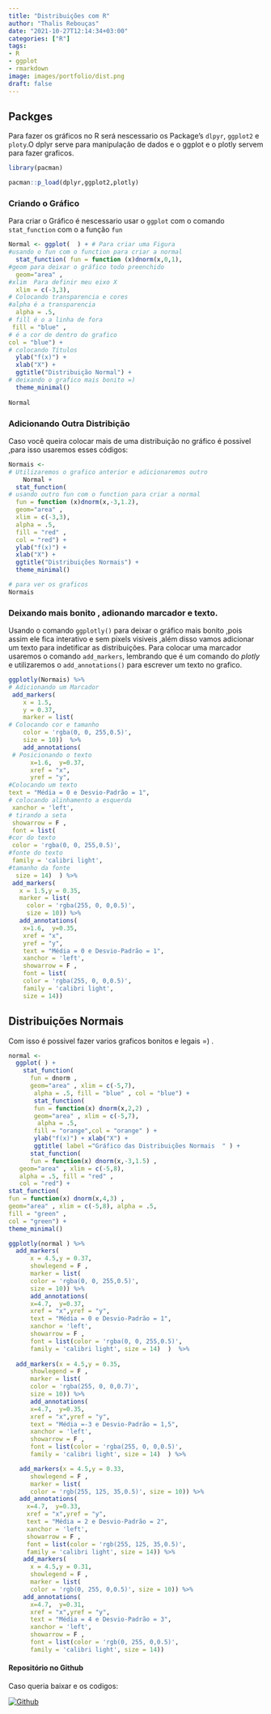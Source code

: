```yaml
---
title: "Distribuições com R"
author: "Thalis Rebouças"
date: "2021-10-27T12:14:34+03:00"
categories: ["R"]
tags:
- R
- ggplot
- rmarkdown
image: images/portfolio/dist.png
draft: false
---
```


## Packges 

Para fazer os gráficos no R será nescessario os Package's `dlpyr`, `ggplot2` e `ploty`.O  dplyr  serve para manipulação de dados e o ggplot e o plotly servem para fazer graficos.

```r
library(pacman)

pacman::p_load(dplyr,ggplot2,plotly)
```
### Criando o Gráfico 

Para criar o Gráfico é nescessario usar o `ggplot` com o comando `stat_function` com o a função `fun`
```r
Normal <- ggplot(  ) + # Para criar uma Figura
#usando o fun com o function para criar a normal 
  stat_function( fun = function (x)dnorm(x,0,1), 
#geom para deixar o gráfico todo preenchido
  geom="area" ,
#xlim  Para definir meu eixo X 
  xlim = c(-3,3),
# Colocando transparencia e cores 
#alpha é a transparencia
  alpha = .5, 
# fill é o a linha de fora  
 fill = "blue" ,
# é a cor de dentro do grafico
col = "blue") + 
# colocando Títulos   
  ylab("f(x)") + 
  xlab("X") + 
  ggtitle("Distribuição Normal") + 
# deixando o grafico mais bonito =)  
  theme_minimal() 
  
Normal

```

### Adicionando Outra Distribição 

Caso você queira colocar mais de uma distribuição no gráfico é possivel ,para isso usaremos esses códigos:

```r

Normais <- 
# Utilizaremos o grafico anterior e adicionaremos outro
    Normal + 
  stat_function( 
# usando outro fun com o function para criar a normal     
  fun = function (x)dnorm(x,-3,1.2), 
  geom="area" , 
  xlim = c(-3,3), 
  alpha = .5, 
  fill = "red" , 
  col = "red") +  
  ylab("f(x)") + 
  xlab("X") + 
  ggtitle("Distribuições Normais") + 
  theme_minimal()

# para ver os graficos
Normais
```


### Deixando mais bonito , adionando marcador e texto.

Usando o comando `ggplotly()` para deixar o gráfico mais bonito ,pois assim ele fica interativo e sem pixels visiveis ,além disso vamos adicionar um texto para indetificar as distribuições.
Para colocar uma marcador usaremos o comando `add_markers`, lembrando que é um comando do *plotly* e utilizaremos o `add_annotations()` para escrever um texto no grafico. 


```r

ggplotly(Normais) %>% 
# Adicionando um Marcador 
 add_markers(
    x = 1.5,
    y = 0.37, 
    marker = list(
# Colocando cor e tamanho 
    color = 'rgba(0, 0, 255,0.5)',
    size = 10))  %>% 
    add_annotations(
 # Posicionando o texto      
      x=1.6,  y=0.37,  
      xref = "x",  
      yref = "y", 
#Colocando um texto 
text = "Média = 0 e Desvio-Padrão = 1", 
# colocando alinhamento a esquerda
 xanchor = 'left',
# tirando a seta 
 showarrow = F , 
 font = list(
#cor do texto
 color = 'rgba(0, 0, 255,0.5)', 
#fonte do texto
 family = 'calibri light', 
#tamanho da fonte
  size = 14)  ) %>%  
 add_markers(
   x = 1.5,y = 0.35, 
   marker = list(
     color = 'rgba(255, 0, 0,0.5)',
     size = 10)) %>% 
   add_annotations( 
    x=1.6,  y=0.35,  
    xref = "x", 
    yref = "y",
    text = "Média = 0 e Desvio-Padrão = 1", 
    xanchor = 'left',  
    showarrow = F ,
    font = list(
    color = 'rgba(255, 0, 0,0.5)',
    family = 'calibri light', 
    size = 14))
```



## Distribuições Normais
Com isso é possivel fazer varios graficos bonitos e legais =) .


```r
normal <- 
  ggplot( ) + 
    stat_function( 
      fun = dnorm ,
      geom="area" , xlim = c(-5,7), 
       alpha = .5, fill = "blue" , col = "blue") +      
       stat_function(
       fun = function(x) dnorm(x,2,2) ,
       geom="area" , xlim = c(-5,7), 
        alpha = .5, 
       fill = "orange",col = "orange" ) + 
       ylab("f(x)") + xlab("X") +
       ggtitle( label ="Gráfico das Distribuições Normais  " ) + 
      stat_function(
      fun = function(x) dnorm(x,-3,1.5) ,
   geom="area" , xlim = c(-5,8),   
   alpha = .5, fill = "red" ,
   col = "red") + 
stat_function(
fun = function(x) dnorm(x,4,3) ,
geom="area" , xlim = c(-5,8), alpha = .5, 
fill = "green" ,
col = "green") +
theme_minimal()
```


```r

ggplotly(normal ) %>%
  add_markers(
      x = 4.5,y = 0.37, 
      showlegend = F , 
      marker = list(
      color = 'rgba(0, 0, 255,0.5)',
      size = 10)) %>% 
      add_annotations(  
      x=4.7,  y=0.37,  
      xref = "x",yref = "y",
      text = "Média = 0 e Desvio-Padrão = 1",
      xanchor = 'left',  
      showarrow = F ,
      font = list(color = 'rgba(0, 0, 255,0.5)',
      family = 'calibri light', size = 14)  )  %>% 
  
  add_markers(x = 4.5,y = 0.35,
      showlegend = F ,
      marker = list(
      color = 'rgba(255, 0, 0,0.7)',
      size = 10)) %>% 
      add_annotations( 
      x=4.7,  y=0.35,  
      xref = "x",yref = "y",
      text = "Média =-3 e Desvio-Padrão = 1,5",
      xanchor = 'left',  
      showarrow = F , 
      font = list(color = 'rgba(255, 0, 0,0.5)',
      family = 'calibri light', size = 14)  ) %>% 

   add_markers(x = 4.5,y = 0.33, 
      showlegend = F , 
      marker = list(
      color = 'rgb(255, 125, 35,0.5)', size = 10)) %>% 
   add_annotations(  
     x=4.7,  y=0.33,  
     xref = "x",yref = "y", 
     text = "Média = 2 e Desvio-Padrão = 2",  
     xanchor = 'left', 
     showarrow = F ,   
     font = list(color = 'rgb(255, 125, 35,0.5)',
     family = 'calibri light', size = 14)) %>% 
    add_markers(
      x = 4.5,y = 0.31, 
      showlegend = F ,
      marker = list(
      color = 'rgb(0, 255, 0,0.5)', size = 10)) %>% 
    add_annotations(  
      x=4.7,  y=0.31,  
      xref = "x",yref = "y", 
      text = "Média = 4 e Desvio-Padrão = 3",  
      xanchor = 'left',  
      showarrow = F ,   
      font = list(color = 'rgb(0, 255, 0,0.5)',
      family = 'calibri light', size = 14)) 

```

#### Repositório no Github

Caso queria baixar e os codigos:

<a href="https://github.com/thalisreboucas/distrib-with-r"  >
    <img alt="Github" src="https://img.shields.io/badge/distribR-181717?style=for-the-badge&logo=github&logoColor=white" />
    </a>
    



